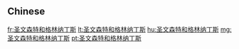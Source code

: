 {{also|聖文森特和格林納丁斯}}
==Chinese==
{{zh-see|聖文森特和格林納丁斯}}

[[fr:圣文森特和格林纳丁斯]]
[[lt:圣文森特和格林纳丁斯]]
[[hu:圣文森特和格林纳丁斯]]
[[mg:圣文森特和格林纳丁斯]]
[[pt:圣文森特和格林纳丁斯]]